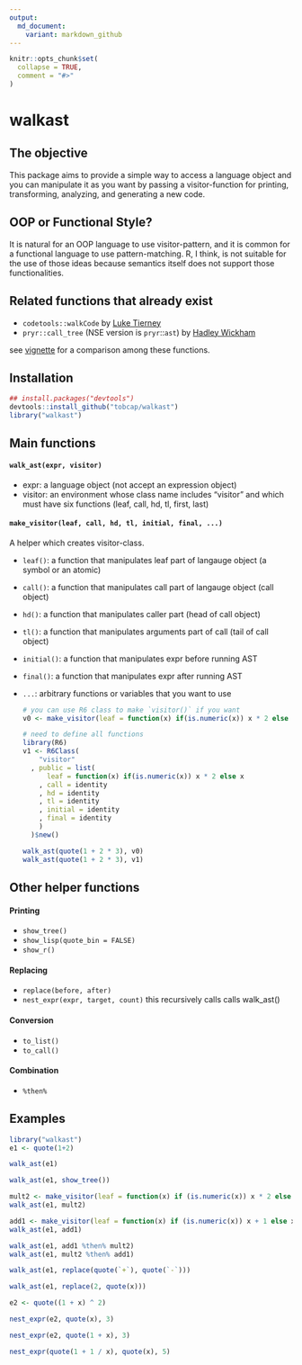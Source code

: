 ---
output:
  md_document:
    variant: markdown_github
---

```{r, echo = FALSE}
knitr::opts_chunk$set(
  collapse = TRUE,
  comment = "#>"
)
```

# walkast

## The objective
This package aims to provide a simple way to access a language object and 
you can manipulate it as you want by passing a visitor-function for printing, transforming, analyzing, and generating a new code.

## OOP or Functional Style?
It is natural for an OOP language to use visitor-pattern, and it is common for
a functional language to use pattern-matching. R, I think, is not suitable for
the use of those ideas because semantics itself does not support those
functionalities.

## Related functions that already exist
* `codetools::walkCode` by [Luke Tierney](https://cran.r-project.org/web/packages/codetools/index.html)
* `pryr::call_tree` (NSE version is `pryr`::`ast`) by [Hadley Wickham](https://cran.r-project.org/web/packages/pryr/index.html)

see [vignette](./inst/doc/related_ast_functions.html) for a comparison among these functions.


## Installation
```{r, eval = FALSE}
## install.packages("devtools")
devtools::install_github("tobcap/walkast")
library("walkast")
```

## Main functions

#### `walk_ast(expr, visitor)`

* expr: a language object (not accept an expression object)  
* visitor: an environment whose class name includes "visitor" and which must have six functions (leaf, call, hd, tl, first, last)

#### `make_visitor(leaf, call, hd, tl, initial, final, ...)`

A helper which creates visitor-class.

* `leaf()`: a function that manipulates leaf part of langauge object (a symbol or an atomic)
* `call()`: a function that manipulates call part of langauge object (call object)
* `hd()`: a function that manipulates caller part (head of call object)
* `tl()`: a function that manipulates arguments part of call (tail of call object)
* `initial()`: a function that manipulates expr before running AST
* `final()`: a function that manipulates expr after running AST
* `...`: arbitrary functions or variables that you want to use

    ```{r, message = FALSE, eval = FALSE}
    # you can use R6 class to make `visitor()` if you want
    v0 <- make_visitor(leaf = function(x) if(is.numeric(x)) x * 2 else x)
    
    # need to define all functions
    library(R6)
    v1 <- R6Class(
        "visitor"
      , public = list(
          leaf = function(x) if(is.numeric(x)) x * 2 else x
        , call = identity
        , hd = identity
        , tl = identity
        , initial = identity
        , final = identity
        )
      )$new()
    
    walk_ast(quote(1 + 2 * 3), v0)
    walk_ast(quote(1 + 2 * 3), v1)
    ```


## Other helper functions

#### Printing
* `show_tree()`
* `show_lisp(quote_bin = FALSE)`
* `show_r()`

#### Replacing
* `replace(before, after)`
* `nest_expr(expr, target, count)` this recursively calls calls walk_ast()

#### Conversion
* `to_list()`
* `to_call()`

#### Combination
* `%then%`

## Examples
```{r, message = FALSE}
library("walkast")
e1 <- quote(1+2)
```
```{r}
walk_ast(e1)
```

```{r}
walk_ast(e1, show_tree())
```

```{r}
mult2 <- make_visitor(leaf = function(x) if (is.numeric(x)) x * 2 else x)
walk_ast(e1, mult2)

add1 <- make_visitor(leaf = function(x) if (is.numeric(x)) x + 1 else x)
walk_ast(e1, add1)

walk_ast(e1, add1 %then% mult2)
walk_ast(e1, mult2 %then% add1)
```

```{r}
walk_ast(e1, replace(quote(`+`), quote(`-`)))
```

```{r}
walk_ast(e1, replace(2, quote(x)))
```

```{r}
e2 <- quote((1 + x) ^ 2)

nest_expr(e2, quote(x), 3)

nest_expr(e2, quote(1 + x), 3)

nest_expr(quote(1 + 1 / x), quote(x), 5)
```
